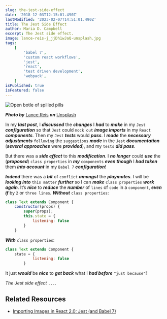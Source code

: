 ```yaml
---
slug: the-jest-side-effect
date: '2018-12-03T12:15:01.490Z'
lastModified: '2023-02-07T14:51:01.490Z'
title: The Jest Side Effect
author: Maria D. Campbell
excerpt: The Jest side effect.
image: lance-reis-j_jjDh1wJaQ-unsplash.jpg
tags:
    [
        'babel 7',
        'custom react workflows',
        'jest',
        'react',
        'test driven development',
        'webpack',
    ]
isPublished: true
isFeatured: false
---
```


![Open botle of spilled pills](lance-reis-j_jjDh1wJaQ-unsplash.jpg)

***Photo by*** [Lance Reis](https://unsplash.com/@lancereis) ***on*** [Unsplash](https://unsplash.com/photos/j_jjDh1wJaQ)

In my ***last post***, I ***discussed*** the ***changes*** I ***had*** to ***make*** in my `Jest` ***configuration*** so that `Jest` could `mock out` ***image imports*** in my `React` ***components***. Then my `Jest` ***tests*** would ***pass***. I ***made*** the ***necessary adjustments*** `following` the `suggestions` ***made*** in the `Jest` ***documentation*** (***several approaches*** were ***provided***), and my `tests`
***did pass***.

But there was a ***side effect*** to this ***modification***. I ***no longer*** could ***use*** the (***proposed***) `class properties` in ***my*** `components` ***even though*** I ***had taken*** them ***into account*** in my `Babel 7` ***configuration***!

***Indeed*** there was a ***bit*** of `conflict` ***amongst*** the ***playmates***. I will be ***looking into*** `this matter` ***further*** so I can ***make*** `class properties` ***work again***. It’s ***nice*** to ***reduce*** the ***number*** of `lines` of `code` in a `component`, ***even if*** by `2` or `three lines`.
***Without*** `class properties`:

```js
class Text extends Component {
    constructor(props) {
        super(props);
        this.state = {
            listening: false
        }
    }
```

***With*** `class properties`:

```js
class Text extends Component {
    state = {
            listening: false
        }
```

It just ***would*** be ***nice*** to ***get back*** what I ***had before*** `"just because"`!

*The Jest side effect* `...`.

## Related Resources

- [Importing Images in React 2.0: Jest (and Babel 7)](/blog/importing-images-in-react-20-jest-and-babel-7)
